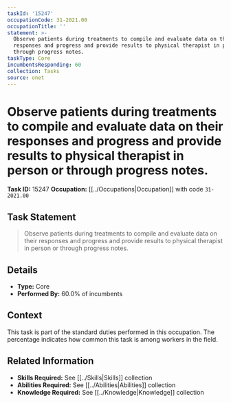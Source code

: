```yaml
---
taskId: '15247'
occupationCode: 31-2021.00
occupationTitle: ''
statement: >-
  Observe patients during treatments to compile and evaluate data on their
  responses and progress and provide results to physical therapist in person or
  through progress notes.
taskType: Core
incumbentsResponding: 60
collection: Tasks
source: onet
---
```

# Observe patients during treatments to compile and evaluate data on their responses and progress and provide results to physical therapist in person or through progress notes.

**Task ID:** 15247
**Occupation:** [[../Occupations|Occupation]] with code `31-2021.00`

## Task Statement

> Observe patients during treatments to compile and evaluate data on their responses and progress and provide results to physical therapist in person or through progress notes.

## Details

- **Type:** Core
- **Performed By:** 60.0% of incumbents

## Context

This task is part of the standard duties performed in this occupation. The percentage indicates how common this task is among workers in the field.

## Related Information

- **Skills Required:** See [[../Skills|Skills]] collection
- **Abilities Required:** See [[../Abilities|Abilities]] collection
- **Knowledge Required:** See [[../Knowledge|Knowledge]] collection
